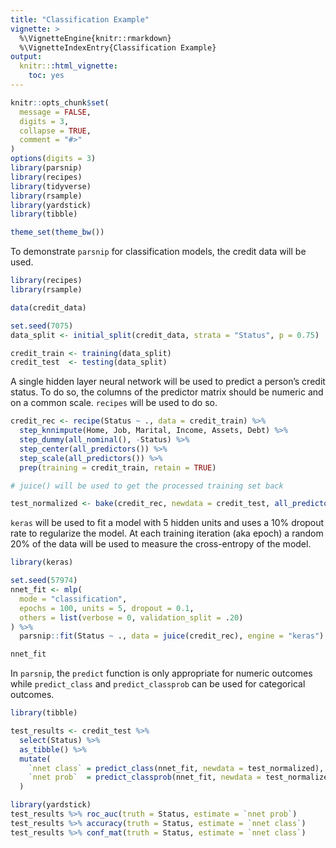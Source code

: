 ```yaml
---
title: "Classification Example"
vignette: >
  %\VignetteEngine{knitr::rmarkdown}
  %\VignetteIndexEntry{Classification Example}
output:
  knitr:::html_vignette:
    toc: yes
---
```

  
```r
knitr::opts_chunk$set(
  message = FALSE,
  digits = 3,
  collapse = TRUE,
  comment = "#>"
)
options(digits = 3)
library(parsnip)
library(recipes)
library(tidyverse)
library(rsample)
library(yardstick)
library(tibble)

theme_set(theme_bw())
```

To demonstrate `parsnip` for classification models, the credit data will be used. 

```r
library(recipes)
library(rsample)

data(credit_data)

set.seed(7075)
data_split <- initial_split(credit_data, strata = "Status", p = 0.75)

credit_train <- training(data_split)
credit_test  <- testing(data_split)
```

A single hidden layer neural network will be used to predict a person's credit status. To do so, the columns of the predictor matrix should be numeric and on a common scale. `recipes` will be used to do so.  

```r
credit_rec <- recipe(Status ~ ., data = credit_train) %>%
  step_knnimpute(Home, Job, Marital, Income, Assets, Debt) %>%
  step_dummy(all_nominal(), -Status) %>%
  step_center(all_predictors()) %>%
  step_scale(all_predictors()) %>%
  prep(training = credit_train, retain = TRUE)

# juice() will be used to get the processed training set back

test_normalized <- bake(credit_rec, newdata = credit_test, all_predictors())
```

`keras` will be used to fit a model with 5 hidden units and uses a 10% dropout rate to regularize the model. At each training iteration (aka epoch) a random 20% of the data will be used to measure the cross-entropy of the model. 

```r
library(keras)

set.seed(57974)
nnet_fit <- mlp(
  mode = "classification", 
  epochs = 100, units = 5, dropout = 0.1, 
  others = list(verbose = 0, validation_split = .20)
) %>%
  parsnip::fit(Status ~ ., data = juice(credit_rec), engine = "keras")

nnet_fit
```

In `parsnip`, the `predict` function is only appropriate for numeric outcomes while `predict_class` and `predict_classprob` can be used for categorical outcomes.  


```r
library(tibble)

test_results <- credit_test %>%
  select(Status) %>%
  as_tibble() %>%
  mutate(
    `nnet class` = predict_class(nnet_fit, newdata = test_normalized),
    `nnet prob`  = predict_classprob(nnet_fit, newdata = test_normalized) %>% pull(good)
  )

library(yardstick)
test_results %>% roc_auc(truth = Status, estimate = `nnet prob`)
test_results %>% accuracy(truth = Status, estimate = `nnet class`)
test_results %>% conf_mat(truth = Status, estimate = `nnet class`)
```